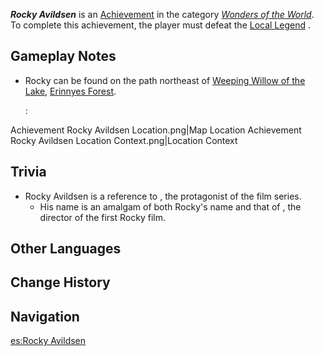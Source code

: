 {{Achievement Infobox
|title        = Rocky Avildsen
|id           = 81434
|order id     = 1418
|category     = Wonders of the World
|description  = Defeat Local Legend: Rocky Avildsen.
|requirements = 
|primogems    = 5
|hidden       = 1
|topic        = Rocky Avildsen;Local Legend
|type         = Exploration
}}
'''''Rocky Avildsen''''' is an [[Achievement]] in the category ''[[Wonders of the World]]''. To complete this achievement, the player must defeat the [[Local Legend]] {{Enemy|Rocky Avildsen|text=Rocky Avildsen &mdash; "A Gentleman Personality"}}.

==Gameplay Notes==
* Rocky can be found on the path northeast of [[Weeping Willow of the Lake]], [[Erinnyes Forest]].
*: <gallery>
Achievement Rocky Avildsen Location.png|Map Location
Achievement Rocky Avildsen Location Context.png|Location Context
</gallery>

==Trivia==
* Rocky Avildsen is a reference to {{w|Rocky Balboa}}, the protagonist of the ''{{w|Rocky (franchise)|Rocky}}'' film series.
** His name is an amalgam of both Rocky's name and that of {{w|John G. Avildsen}}, the director of the first Rocky film.

==Other Languages==
{{Other Languages|default_hidden=1
|en      = Rocky Avildsen
|zhs     = 「罗基・艾威尔森」
|zhs_rm  = 
|zht     = 「羅基・艾威爾森」
|zht_rm  = 
|ja      = 「ロッキー・アヴィルドセン」
|ja_rm   = "Rokkii Avirudosen"
|ko      = 「록키<・: >아빌드센」
|ko_rm   = 
|es      = Rocky Avildsen
|fr      = Rocky Avildsen
|ru      = Роки Авилдсен
|th      = "Rocky Avildsen"
|vi      = Rocky Avildsen
|de      = „Rocky Avildsen“
|id      = Rocky Avildsen
|pt      = Roger Averson
|tr      = Rocky Avildsen
|it      = Rocky Avildsen
}}

==Change History==
{{Change History|4.2}}

==Navigation==
{{Achievement Navbox|Wonders of the World|Exploration}}

[[es:Rocky Avildsen]]